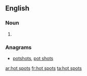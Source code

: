 ==English==

===Noun===
{{head|en|plural|head=[[hot]] [[spot]]s}}

# {{plural of|hot spot|lang=en|nocat=1}}

===Anagrams===
* [[potshots#English|potshots]], [[pot shots#English|pot shots]]

[[ar:hot spots]]
[[fr:hot spots]]
[[ta:hot spots]]